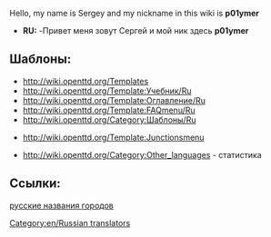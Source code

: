 Hello, my name is Sergey and my nickname in this wiki is '''p01ymer'''
*'''RU:''' -Привет меня зовут Сергей и мой ник здесь '''p01ymer'''
[[Category:en/Russian translators]]

==Шаблоны:==
*http://wiki.openttd.org/Templates 
*http://wiki.openttd.org/Template:Учебник/Ru 
*http://wiki.openttd.org/Template:Оглавление/Ru
*http://wiki.openttd.org/Template:FAQmenu/Ru
*http://wiki.openttd.org/Category:Шаблоны/Ru

*http://wiki.openttd.org/Template:Junctionsmenu

*http://wiki.openttd.org/Category:Other_languages - статистика

==Ссылки:==
[http://grfcrawler.tt-forums.net/details.php?do=details&id=179 русские названия городов]